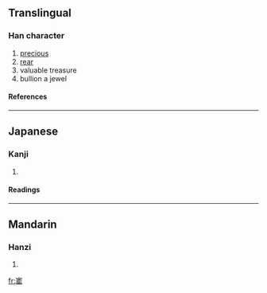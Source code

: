 ==Translingual==
===Han character===
{{Han char|rn=40|rad=宀|as=10|sn=13|four=|canj=十一土山 (JMGU)}}
# [[precious]]
# [[rear]]
# valuable treasure
# bullion a jewel
====References====
{{Han ref|kx=0290.050|dkj=07265|dj=0574.060|hdz=20945.040|uh=5BDA|ud=23514}}
----
==Japanese==
===Kanji===
{{ja-kanji|grade=|rs=宀10}}
# {{defn|Japanese}} 
====Readings====
{{ja-readings|on=[[ほう]] (hō)|kun=[[たから]] (takara)}}
----
==Mandarin==
===Hanzi===
{{cmn-hanzi|pin=[[bǎo]] (bao3)|wg=pao<sup>3</sup>}}
# {{defn|Mandarin}}

[[fr:寚]]